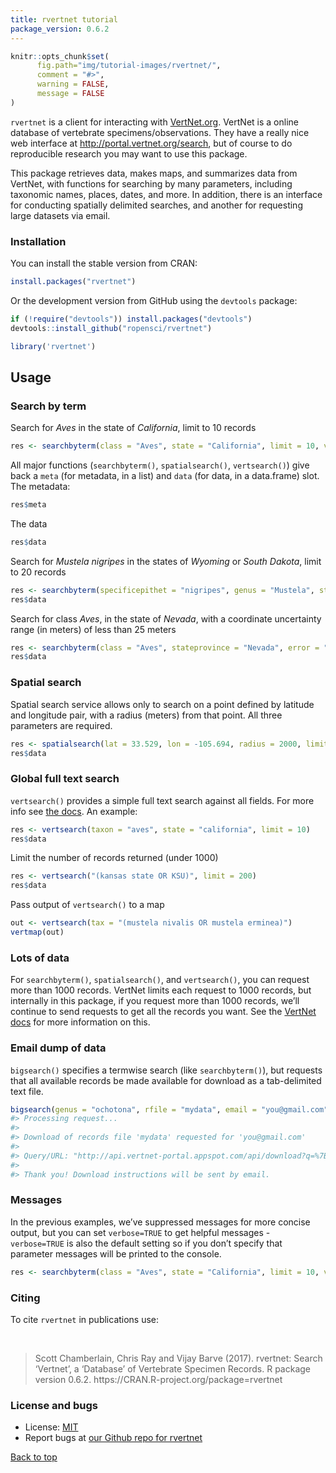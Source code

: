 ```yaml
---
title: rvertnet tutorial
package_version: 0.6.2
---
```


```r
knitr::opts_chunk$set(
      fig.path="img/tutorial-images/rvertnet/",
      comment = "#>",
      warning = FALSE,
      message = FALSE
)
```

`rvertnet` is a client for interacting with [VertNet.org](http://vertnet.org/). VertNet is a online database of vertebrate specimens/observations. They have a really nice web interface at [http://portal.vertnet.org/search](http://portal.vertnet.org/search), but of course to do reproducible research you may want to use this package.

This package retrieves data, makes maps, and summarizes data from VertNet, with functions for searching by many parameters, including taxonomic names, places, dates, and more. In addition, there is an interface for conducting spatially delimited searches, and another for requesting large datasets via email.


### Installation

You can install the stable version from CRAN:

```r
install.packages("rvertnet")
```

Or the development version from GitHub using the `devtools` package:

```r
if (!require("devtools")) install.packages("devtools")
devtools::install_github("ropensci/rvertnet")
```

```r
library('rvertnet')
```


## Usage

### Search by term

Search for _Aves_ in the state of _California_, limit to 10 records

```r
res <- searchbyterm(class = "Aves", state = "California", limit = 10, verbose = FALSE)
```

All major functions (`searchbyterm()`, `spatialsearch()`, `vertsearch()`) give back a `meta` (for metadata, in a list) and `data` (for data, in a data.frame) slot. The metadata:

```r
res$meta
```

The data

```r
res$data
```

Search for _Mustela nigripes_ in the states of _Wyoming_ or _South Dakota_, limit to 20 records

```r
res <- searchbyterm(specificepithet = "nigripes", genus = "Mustela", state = "(wyoming OR south dakota)", limit = 20, verbose = FALSE)
res$data
```

Search for class _Aves_, in the state of _Nevada_, with a coordinate uncertainty range (in meters) of less than 25 meters

```r
res <- searchbyterm(class = "Aves", stateprovince = "Nevada", error = "<25", verbose = FALSE)
res$data
```

### Spatial search

Spatial search service allows only to search on a point defined by latitude and longitude pair, with a radius (meters) from that point. All three parameters are required.

```r
res <- spatialsearch(lat = 33.529, lon = -105.694, radius = 2000, limit = 10, verbose = FALSE)
res$data
```

### Global full text search

`vertsearch()` provides a simple full text search against all fields. For more info see [the docs](https://github.com/VertNet/webapp/wiki/The-API-search-function#global-full-text-search). An example:

```r
res <- vertsearch(taxon = "aves", state = "california", limit = 10)
res$data
```

Limit the number of records returned (under 1000)

```r
res <- vertsearch("(kansas state OR KSU)", limit = 200)
res$data
```

Pass output of `vertsearch()` to a map

```r
out <- vertsearch(tax = "(mustela nivalis OR mustela erminea)")
vertmap(out)
```

### Lots of data

For `searchbyterm()`, `spatialsearch()`, and `vertsearch()`, you can request more than 1000 records. VertNet limits each request to 1000 records, but internally in this package, if you request more than 1000 records, we'll continue to send requests to get all the records you want. See the [VertNet docs](https://github.com/VertNet/webapp/wiki/The-API-search-function#retrieving-large-result-sets) for more information on this.

### Email dump of data

`bigsearch()` specifies a termwise search (like `searchbyterm()`), but requests that all available records be made available for download as a tab-delimited text file.

```r
bigsearch(genus = "ochotona", rfile = "mydata", email = "you@gmail.com")
#> Processing request...
#>
#> Download of records file 'mydata' requested for 'you@gmail.com'
#>
#> Query/URL: "http://api.vertnet-portal.appspot.com/api/download?q=%7B%22q%22:%22genus:ochotona%22,%22n%22:%22mydata%22,%22e%22:%22you@gmail.com%22%7D"
#>
#> Thank you! Download instructions will be sent by email.
```

### Messages

In the previous examples, we've suppressed messages for more concise output, but you can set `verbose=TRUE` to get helpful messages - `verbose=TRUE` is also the default setting so if you don't specify that parameter messages will be printed to the console.

```r
res <- searchbyterm(class = "Aves", state = "California", limit = 10, verbose = TRUE)
```


### Citing

To cite `rvertnet` in publications use:

<br>

> Scott Chamberlain, Chris Ray and Vijay Barve (2017). rvertnet: Search
  'Vertnet', a 'Database' of Vertebrate Specimen Records. R package
  version 0.6.2. https://CRAN.R-project.org/package=rvertnet


### License and bugs

* License: [MIT](http://opensource.org/licenses/MIT)
* Report bugs at [our Github repo for rvertnet](https://github.com/ropensci/rvertnet/issues?state=open)

[Back to top](#top)
